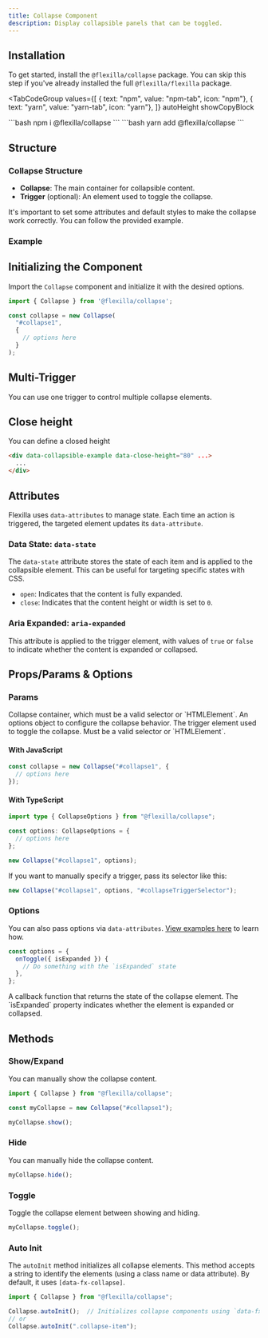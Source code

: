 ```yaml
---
title: Collapse Component
description: Display collapsible panels that can be toggled.
---
```


## Installation

To get started, install the `@flexilla/collapse` package. You can skip this step if you've already installed the full `@flexilla/flexilla` package.

<TabCodeGroup
  values={[
    { text: "npm", value: "npm-tab", icon: "npm"},
    { text: "yarn", value: "yarn-tab", icon: "yarn"},
  ]}
  autoHeight
  showCopyBlock
>
  <TabPanel value="npm-tab" active={true}>
```bash 
npm i @flexilla/collapse
```
  </TabPanel>
  <TabPanel value="yarn-tab">
```bash 
yarn add @flexilla/collapse
```
  </TabPanel>
</TabCodeGroup>

## Structure

### Collapse Structure

- **Collapse**: The main container for collapsible content.
- **Trigger** (optional): An element used to toggle the collapse.

<Callout type="important">
  It's important to set some attributes and default styles to make the collapse work correctly. You can follow the provided example.
</Callout>

### Example

<PreviewTopCodeBottom>
  <PreviewComponent>
    <DefaultCollapse/>
  </PreviewComponent>
  <CodeLoader source="collapseDefault" noRoundedTop/>
</PreviewTopCodeBottom>

## Initializing the Component

Import the `Collapse` component and initialize it with the desired options.

```js
import { Collapse } from '@flexilla/collapse';

const collapse = new Collapse(
  "#collapse1",
  {
    // options here
  }
);
```

## Multi-Trigger

You can use one trigger to control multiple collapse elements.

<PreviewTopCodeBottom>
  <PreviewComponent>
    <MultipleCollapse/>
  </PreviewComponent>
  <CodeLoader source="collapseMultiple" noRoundedTop/>
</PreviewTopCodeBottom>

## Close height

You can define a closed height

<PreviewBox>
<CollapseMinHeight/>
</PreviewBox>

```html
<div data-collapsible-example data-close-height="80" ...>
  ...
</div>
```

## Attributes

Flexilla uses `data-attributes` to manage state. Each time an action is triggered, the targeted element updates its `data-attribute`.

### Data State: `data-state`

The `data-state` attribute stores the state of each item and is applied to the collapsible element. This can be useful for targeting specific states with CSS.

  - `open`: Indicates that the content is fully expanded.
  - `close`: Indicates that the content height or width is set to `0`.

### Aria Expanded: `aria-expanded`

This attribute is applied to the trigger element, with values of `true` or `false` to indicate whether the content is expanded or collapsed.

## Props/Params & Options

### Params

<BoxTable>
  <BoxTableRow title="collapse" type="HTMLElement|string">
    Collapse container, which must be a valid selector or `HTMLElement`.
  </BoxTableRow>
  <BoxTableRow title="options" type="CollapseOptions">
    An options object to configure the collapse behavior.
  </BoxTableRow>
  <BoxTableRow title="trigger (optional)" type="HTMLElement|string">
    The trigger element used to toggle the collapse. Must be a valid selector or `HTMLElement`.
  </BoxTableRow>
</BoxTable>

#### With JavaScript

```js
const collapse = new Collapse("#collapse1", {
  // options here
});
```

#### With TypeScript

```ts
import type { CollapseOptions } from "@flexilla/collapse";

const options: CollapseOptions = {
  // options here
};

new Collapse("#collapse1", options);
```

If you want to manually specify a trigger, pass its selector like this:

```ts
new Collapse("#collapse1", options, "#collapseTriggerSelector");
```

### Options

You can also pass options via `data-attributes`. [View examples here](https://github.com/unoforge/flexilla/tree/main/examples/vanilla/collapse) to learn how.

```js
const options = {
  onToggle({ isExpanded }) {
    // Do something with the `isExpanded` state
  },
};
```

<BoxTable>
  <BoxTableRow title="onToggle" type="method">
    A callback function that returns the state of the collapse element. The `isExpanded` property indicates whether the element is expanded or collapsed.
  </BoxTableRow>
</BoxTable>

## Methods

### Show/Expand

You can manually show the collapse content.

```js
import { Collapse } from "@flexilla/collapse";

const myCollapse = new Collapse("#collapse1");

myCollapse.show();
```

### Hide

You can manually hide the collapse content.

```js
myCollapse.hide();
```

### Toggle

Toggle the collapse element between showing and hiding.

```js
myCollapse.toggle();
```

### Auto Init

The `autoInit` method initializes all collapse elements. This method accepts a string to identify the elements (using a class name or data attribute). By default, it uses `[data-fx-collapse]`.

```js
import { Collapse } from "@flexilla/collapse";

Collapse.autoInit();  // Initializes collapse components using `data-fx-collapse`
// or
Collapse.autoInit(".collapse-item");
```
